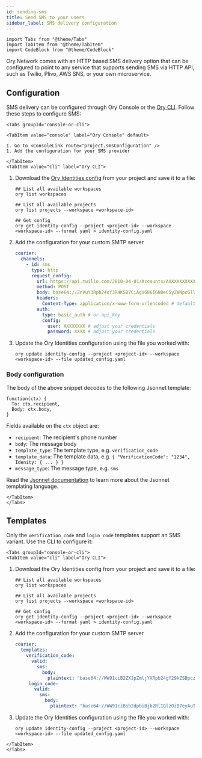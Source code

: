 ```yaml
---
id: sending-sms
title: Send SMS to your users
sidebar_label: SMS delivery configuration
---
```


```mdx-code-block
import Tabs from "@theme/Tabs"
import TabItem from "@theme/TabItem"
import CodeBlock from "@theme/CodeBlock"
```

Ory Network comes with an HTTP based SMS delivery option that can be configured to point to any service that supports sending SMS
via HTTP API, such as Twilio, Plivo, AWS SNS, or your own microservice.

## Configuration

SMS delivery can be configured through Ory Console or the [Ory CLI](../../guides/cli/01_installation.mdx). Follow these steps to
configure SMS:

```mdx-code-block
<Tabs groupId="console-or-cli">

<TabItem value="console" label="Ory Console" default>

1. Go to <ConsoleLink route="project.smsConfiguration" />
1. Add the configuration for your SMS provider

</TabItem>
<TabItem value="cli" label="Ory CLI">
```

1. Download the [Ory Identities config](../../guides/cli/15_config-identity-service.mdx) from your project and save it to a file:

   ```shell
   ## List all available workspaces
   ory list workspaces

   ## List all available projects
   ory list projects --workspace <workspace-id>

   ## Get config
   ory get identity-config --project <project-id> --workspace <workspace-id> --format yaml > identity-config.yaml
   ```

2. Add the configuration for your custom SMTP server

   ```yaml title="config.yml"
   courier:
     channels:
       - id: sms
         type: http
         request_config:
           url: https://api.twilio.com/2010-04-01/Accounts/AXXXXXXXXXXXXXX/Messages.json # Adjust your account ID
           method: POST
           body: base64://ZnVuY3Rpb24oY3R4KSB7CiAgVG86IGN0eC5yZWNpcGllbnQsCiAgQm9keTogY3R4LmJvZHksCn0= # see below
           headers:
             Content-Type: application/x-www-form-urlencoded # defaults to application/json
           auth:
             type: basic_auth # or api_key
             config:
               user: AXXXXXXX # adjust your credentials
               password: XXXX # adjust your credentials
   ```

3. Update the Ory Identities configuration using the file you worked with:

   ```shell
   ory update identity-config --project <project-id> --workspace <workspace-id> --file updated_config.yaml
   ```

### Body configuration

The body of the above snippet decodes to the following Jsonnet template:

```jsonnet
function(ctx) {
  To: ctx.recipient,
  Body: ctx.body,
}
```

Fields available on the `ctx` object are:

- `recipient`: The recipient's phone number
- `body`: The message body
- `template_type`: The template type, e.g. `verification_code`
- `template_data`: The template data, e.g. `{ "VerificationCode": "1234", Idenity: { ... } }`
- `message_type`: The message type, e.g. `sms`

Read the [Jsonnet documentation](../../kratos/reference/jsonnet.mdx) to learn more about the Jsonnet templating language.

```mdx-code-block
</TabItem>
</Tabs>
```

## Templates

Only the `verification_code` and `login_code` templates support an SMS variant. Use the CLI to configure it:

```mdx-code-block
<Tabs groupId="console-or-cli">
<TabItem value="cli" label="Ory CLI">
```

1. Download the Ory Identities config from your project and save it to a file:

   ```shell
   ## List all available workspaces
   ory list workspaces

   ## List all available projects
   ory list projects --workspace <workspace-id>

   ## Get config
   ory get identity-config --project <project-id> --workspace <workspace-id> --format yaml > identity-config.yaml
   ```

2. Add the configuration for your custom SMTP server

   ```yaml title="config.yml"
   courier:
     templates:
       verification_code:
         valid:
           sms:
             body:
               plaintext: "base64://WW91ciB2ZXJpZmljYXRpb24gY29kZSBpczoge3sgLlZlcmlmaWNhdGlvbkNvZGUgfX0="
        login_code:
          valid:
            sms:
              body:
                plaintext: "base64://WW91ciBsb2dpbiBjb2RlIGlzOiB7eyAuTG9naW5Db2RlIH19"
   ```

3. Update the Ory Identities configuration using the file you worked with:

   ```shell
   ory update identity-config --project <project-id> --workspace <workspace-id> --file updated_config.yaml
   ```

```mdx-code-block
</TabItem>
</Tabs>
```
